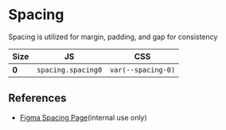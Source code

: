 
<Meta title="Design Tokens/Spacing" />

# Spacing

Spacing is utilized for margin, padding, and gap for consistency

<Canvas>
  <Story id="spacing-spacing--spacing" />
</Canvas>

| Size  | JS                 | CSS                |
| ----- | ------------------ | ------------------ |
| **0** | `spacing.spacing0` | `var(--spacing-0)` |

## References

- [Figma Spacing Page](https://www.figma.com/file/GIctVoel8jQYWNuFWaufQh/DS-Spacing?node-id=2%3A2&t=ONUySsuYXUFTwdou-0)(internal use only)
